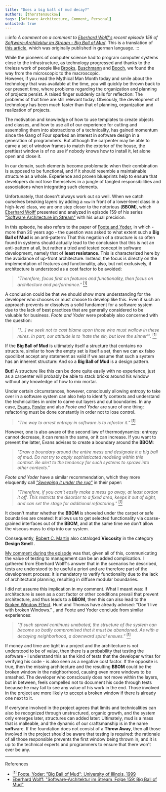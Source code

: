 ```yaml
---
title: "Does a big ball of mud decay?"
authors: [thorstensuckow]
tags: [Software Architecture, Comment, Personal]
unlisted: true
---
```




:::info
_A comment on a comment to [Eberhard Wolff's](https://ewolff.com/) recent episode 159 of [Software-Architektur im Stream - Big Ball of Mud](https://software-architektur.tv/2023/03/31/folge159.html)_. This is a translation of [this article](/blog/2023/04/14/big-ball-of-mud-decay), which was originally published in german language.
:::


While the pioneers of computer science had to program computer systems close to the infrastructure, as technology progressed and thanks to the tireless work of people like  [Brooks](https://en.wikipedia.org/wiki/Fred_Brooks), [Buschmann](https://en.wikipedia.org/wiki/Pattern-Oriented_Software_Architecture) and [Booch](https://en.wikipedia.org/wiki/Grady_Booch), we found the way from the microscopic to the macroscopic. <br />
However, if you read the Mythical Man Month <BibRef name="MMM" /> today and smile about the technology that was available at the time, you will quickly be thrown back to our present time, where problems regarding the organization and planning of projects persist. A raised finger suddenly calls for reflection: The problems of that time are still relevant today. Obviously, the development of technology has been much faster than that of planning, organization and realization of projects.

The motivation and knowledge of how to use templates to create objects and classes, and how to use all of our experience for cutting and assembling them into abstractions of a technicality, has gained momentum since the Gang of Four <BibRef name="Gof" /> sparked an interest in software design in a generation of programmers. But although the carpenter may be able to carve a set of window frames to match the exterior of the house, the prettiest window is of no use if nobody knows how to install it, let alone open and close it.

In our domain, such elements become problematic when their combination is supposed to be functional, and if it should resemble a maintainable structure as a whole. Experience and proven blueprints help to ensure that developers do not lose themselves in a jungle of tangled responsibilities and associations when integrating such elements.

Unfortunately, that doesn't always work out so well. When we catch ourselves breaking layers by adding a `new` in front of a lower-level class in a high-level class, we are one step closer to the notorious **<GlosRef name="Big Ball of Mud" file="sd.bigballofmud" />** (**BBOM**), which [Eberhard Wolff](https://ewolff.com) presented and analyzed in episode 159 of his series ["Software Architecture im Stream"](https://software-architektur.tv/2023/03/31/folge159.html) with his usual precision.

In this episode, he also refers to the paper of [Foote and Yoder](http://www.laputan.org/mud/), in which - more than 20 years ago - the question was asked to what extent such a **Big Ball of Mud** is an anti-pattern: That this negation of a structure is so often found in systems should actually lead to the conclusion that this is not an anti-pattern at all, but rather a tried and tested concept in software development, namely that of **least resistance**. This is characterized here by the avoidance of up-front architecture. Instead, the focus is directly on the implementation of features and functionality, also, but not exclusively, if architecture is understood as a cost factor to be avoided:

> _"Therefore, focus first on features and functionality, then focus on architecture and performance."_ [<sup>[1]</sup>](#bbompaper)

A conclusion could be that we should show more understanding for the developer who chooses or must choose to develop like this. Even if such an approach prevents or dissolves a solid fundament for a software system due to the lack of best practices that are generally considered to be valuable for business. _Foote and Yoder_ were probably also concerned with the question:

> _"[…] we seek not to cast blame upon those who must wallow in these mires. In part, our attitude is to ‘hate the sin, but love the sinner‘"_. [<sup>[1]</sup>](#bbompaper)

If the **Big Ball of Mud** is ultimately itself a structure that contains no structure, similar to how the empty set is itself a set, then we can ex falso quodlibet accept any statement as valid if we assume that such a system has an inherent structure: And so a **Big Ball of Mud** is a design pattern.

**But!** A structure like this can be done quite easily with no experience, just as a carpenter will probably be able to stack bricks around his window without any knowledge of how to mix mortar.

Under certain circumstances, however, consciously allowing entropy to take over in a software system can also help to identify contexts and understand the technicalities in order to carve out layers and cut boundaries. In any case, [Evans](https://www.domainlanguage.com/), [Fowler](https://martinfowler.com) and also _Foote and Yoder_ are sure of one thing: refactoring must be done constantly in order not to lose control.

> _"The way to arrest entropy in software is to refactor it."_ [<sup>[1]</sup>](#bbompaper)

However, one is also aware of the second law of thermodynamics: entropy cannot decrease, it can remain the same, or it can increase. If you want to prevent the latter, Evans advises to create a boundary around the **BBOM**:

> _"Draw a boundary around the entire mess and designate it a big ball of mud. Do not try to apply sophisticated modeling within this context. Be alert to the tendency for such systems to sprawl into other contexts."_ <BibRef name="DDDR" pp="38" />

_Foote and Yoder_ have a similar recommendation, which they more eloquently call [_"Sweeping it under the rug"_](http://www.laputan.org/mud/mud.html#SweepingItUnderTheRug) in their paper:

> _"Therefore, if you can’t easily make a mess go away, at least cordon it off. This restricts the disorder to a fixed area, keeps it out of sight, and can set the stage for additional refactoring."_ [<sup>[1]</sup>](#bbompaper)

It doesn't matter whether the **BBOM** is shoveled under the carpet or safe boundaries are created: It allows us to get selected functionality via coarse-grained interfaces out of the **BBOM**, and at the same time we don't allow the viscous mass to drip into our system.

Consequently, [Robert C. Martin](https://en.wikipedia.org/wiki/Robert_C._Martin) also cataloged **Viscosity** in the category **Design Smell** <BibRef name="ASD" pp="88" />.

[My comment during the episode](https://youtu.be/Gqs8zLXei7Q?t=2200) was that, given all of this, communicating the value of testing to management can be an added complication. I gathered from Eberhard Wolff's answer that in the scenarios he described, tests are understood to be useful a priori and are therefore part of the development process: It is mandatory to verify functionality due to the lack of architectural planning, resulting in diffuse modular boundaries.

I did not assume this implication in my comment. What I meant was: If architecture is seen as a cost factor or other conditions prevail that prevent architecture, and thus leads to a **BBOM**, then this can also lead to the [Broken Window Effect](https://en.wikipedia.org/wiki/Broken_windows_theory). Hunt and Thomas have already advised: "Don't live with broken Windows." <BibRef name="PP" pp="7" />, and Foote and Yoder conclude from similar experiences:

> _"If such sprawl continues unabated, the structure of the system can become so badly compromised that it must be abandoned. As with a decaying neighborhood, a downward spiral ensues."_ [<sup>[1]</sup>](#bbompaper)

If money and time are tight in a project and the architecture is not understood to be of value, then there is a probability that testing the software - I understand this as the kind of tests that the developer writes for verifying his code - is also seen as a negative cost factor. If the opposite is true, then the missing architecture and the resulting **BBOM** could be the broken window in the neighborhood, causing even more windows to be smashed. The developer who consciously does not move within the layers, but in between, feels compelled not to document his code through tests because he may fail to see any value of his work in the end. Those involved in the project are more likely to accept a broken window if there is already one next to it.

If everyone involved in the project agrees that limits and technicalities can also be recognized through unstructured, organic growth, and the system only emerges later, structures can added later: Ultimately, mud is a mass that is malleable, and the dynamic of our craftsmanship is in the name **soft**ware. If the foundation does not consist of a **Throw Away**, then all those involved in the project should be aware that testing is required: the rationale of all those responsible prevents the first window being thrown in, and it is up to the technical experts and programmers to ensure that there won't ever be any.

----
References

 - [<sup>[1]</sup> Foote, Yoder: "Big Ball of Mud"; University of Illinois, 1999](http://www.laputan.org/mud/mud.html#SweepingItUnderTheRug) <a name="bbompaper"></a>
 - [Eberhard Wolff: "Software-Architektur im Stream, Folge 159: Big Ball of Mud"](https://software-architektur.tv/2023/03/31/folge159.html)
